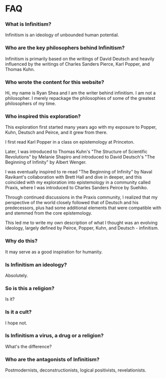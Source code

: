 # FAQ

### What is Infinitism?

Infinitism is an ideology of unbounded human potential.

### Who are the key philosophers behind Infinitism?

Infinitism is primarily based on the writings of David Deutsch and heavily influenced by the writings of Charles Sanders Pierce, Karl Popper, and Thomas Kuhn.

### Who wrote the content for this website?

Hi, my name is Ryan Shea and I am the writer behind infinitism. I am not a philosopher. I merely repackage the philosophies of some of the greatest philosophers of my time.

### Who inspired this exploration?

This exploration first started many years ago with my exposure to Popper, Kuhn, Deutsch and Peirce, and it grew from there.

I first read Karl Popper in a class on epistemology at Princeton.

Later, I was introduced to Thomas Kuhn's "The Structure of Scientific Revolutions" by Melanie Shapiro and introduced to David Deutsch's "The Beginning of Infinity" by Albert Wenger.

I was eventually inspired to re-read "The Beginning of Infinity" by Naval Ravikant's collaboration with Brett Hall and dive in deeper, and this coincided with my exploration into epistemology in a community called Praxis, where I was introduced to Charles Sanders Peirce by Suehiko.

Through continued discussions in the Praxis community, I realized that my perspective of the world closely followed that of Deutsch and his predecessors, plus had some additional elements that were compatible with and stemmed from the core epistemology.

This led me to write my own description of what I thought was an evolving ideology, largely defined by Peirce, Popper, Kuhn, and Deutsch - infinitism.

### Why do this?

It may serve as a good inspiration for humanity.

### Is Infinitism an ideology?

Absolutely.

### So is this a religion?

Is it?

### Is it a cult?

I hope not.

### Is Infinitism a virus, a drug or a religion?

What's the difference?

### Who are the antagonists of Infinitism?

Postmodernists, deconstructionists, logical positivists, revelationists.

